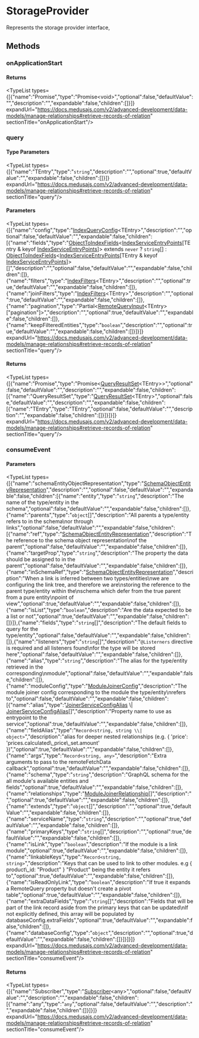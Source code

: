 
# StorageProvider

Represents the storage provider interface,

## Methods

### onApplicationStart

#### Returns

<TypeList types={[{"name":"Promise","type":"Promise&#60;void&#62;","optional":false,"defaultValue":"","description":"","expandable":false,"children":[]}]} expandUrl="https://docs.medusajs.com/v2/advanced-development/data-models/manage-relationships#retrieve-records-of-relation" sectionTitle="onApplicationStart"/>

### query

#### Type Parameters

<TypeList types={[{"name":"TEntry","type":"`string`","description":"","optional":true,"defaultValue":"","expandable":false,"children":[]}]} expandUrl="https://docs.medusajs.com/v2/advanced-development/data-models/manage-relationships#retrieve-records-of-relation" sectionTitle="query"/>

#### Parameters

<TypeList types={[{"name":"config","type":"[IndexQueryConfig](../../types/types.IndexTypes.IndexQueryConfig/page.mdx)&#60;TEntry&#62;","description":"","optional":false,"defaultValue":"","expandable":false,"children":[{"name":"fields","type":"[ObjectToIndexFields](../../types/types.IndexTypes.ObjectToIndexFields/page.mdx)&#60;[IndexServiceEntryPoints](../types.IndexTypes.IndexServiceEntryPoints/page.mdx)[TEntry & keyof [IndexServiceEntryPoints](../types.IndexTypes.IndexServiceEntryPoints/page.mdx)]&#62; extends `never` ? `string`[] : [ObjectToIndexFields](../../types/types.IndexTypes.ObjectToIndexFields/page.mdx)&#60;[IndexServiceEntryPoints](../types.IndexTypes.IndexServiceEntryPoints/page.mdx)[TEntry & keyof [IndexServiceEntryPoints](../types.IndexTypes.IndexServiceEntryPoints/page.mdx)]&#62;[]","description":"","optional":false,"defaultValue":"","expandable":false,"children":[]},{"name":"filters","type":"[IndexFilters](../../types/types.IndexTypes.IndexFilters/page.mdx)&#60;TEntry&#62;","description":"","optional":true,"defaultValue":"","expandable":false,"children":[]},{"name":"joinFilters","type":"[IndexFilters](../../types/types.IndexTypes.IndexFilters/page.mdx)&#60;TEntry&#62;","description":"","optional":true,"defaultValue":"","expandable":false,"children":[]},{"name":"pagination","type":"Partial&#60;[RemoteQueryInput](../../../ModulesSdkTypes/types/types.ModulesSdkTypes.RemoteQueryInput/page.mdx)&#60;TEntry&#62;[\"pagination\"]&#62;","description":"","optional":true,"defaultValue":"","expandable":false,"children":[]},{"name":"keepFilteredEntities","type":"`boolean`","description":"","optional":true,"defaultValue":"","expandable":false,"children":[]}]}]} expandUrl="https://docs.medusajs.com/v2/advanced-development/data-models/manage-relationships#retrieve-records-of-relation" sectionTitle="query"/>

#### Returns

<TypeList types={[{"name":"Promise","type":"Promise&#60;[QueryResultSet](../../types/types.IndexTypes.QueryResultSet/page.mdx)&#60;TEntry&#62;&#62;","optional":false,"defaultValue":"","description":"","expandable":false,"children":[{"name":"QueryResultSet","type":"[QueryResultSet](../../types/types.IndexTypes.QueryResultSet/page.mdx)&#60;TEntry&#62;","optional":false,"defaultValue":"","description":"","expandable":false,"children":[{"name":"TEntry","type":"TEntry","optional":false,"defaultValue":"","description":"","expandable":false,"children":[]}]}]}]} expandUrl="https://docs.medusajs.com/v2/advanced-development/data-models/manage-relationships#retrieve-records-of-relation" sectionTitle="query"/>

### consumeEvent

#### Parameters

<TypeList types={[{"name":"schemaEntityObjectRepresentation","type":"[SchemaObjectEntityRepresentation](../../types/types.IndexTypes.SchemaObjectEntityRepresentation/page.mdx)","description":"","optional":false,"defaultValue":"","expandable":false,"children":[{"name":"entity","type":"`string`","description":"The name of the type/entity in the schema","optional":false,"defaultValue":"","expandable":false,"children":[]},{"name":"parents","type":"`object`[]","description":"All parents a type/entity refers to in the schema\nor through links","optional":false,"defaultValue":"","expandable":false,"children":[{"name":"ref","type":"[SchemaObjectEntityRepresentation](../../types/types.IndexTypes.SchemaObjectEntityRepresentation/page.mdx)","description":"The reference to the schema object representation\nof the parent","optional":false,"defaultValue":"","expandable":false,"children":[]},{"name":"targetProp","type":"`string`","description":"The property the data should be assigned to in the parent","optional":false,"defaultValue":"","expandable":false,"children":[]},{"name":"inSchemaRef","type":"[SchemaObjectEntityRepresentation](../../types/types.IndexTypes.SchemaObjectEntityRepresentation/page.mdx)","description":"When a link is inferred between two types/entities\nwe are configuring the link tree, and therefore we are\nstoring the reference to the parent type/entity within the\nschema which defer from the true parent from a pure entity\npoint of view","optional":true,"defaultValue":"","expandable":false,"children":[]},{"name":"isList","type":"`boolean`","description":"Are the data expected to be a list or not","optional":true,"defaultValue":"","expandable":false,"children":[]}]},{"name":"fields","type":"`string`[]","description":"The default fields to query for the type/entity","optional":false,"defaultValue":"","expandable":false,"children":[]},{"name":"listeners","type":"`string`[]","description":"`@Listerners` directive is required and all listeners found\nfor the type will be stored here","optional":false,"defaultValue":"","expandable":false,"children":[]},{"name":"alias","type":"`string`","description":"The alias for the type/entity retrieved in the corresponding\nmodule","optional":false,"defaultValue":"","expandable":false,"children":[]},{"name":"moduleConfig","type":"[ModuleJoinerConfig](../../../ModulesSdkTypes/types/types.ModulesSdkTypes.ModuleJoinerConfig/page.mdx)","description":"The module joiner config corresponding to the module the type/entity\nrefers to","optional":false,"defaultValue":"","expandable":false,"children":[{"name":"alias","type":"[JoinerServiceConfigAlias](../../../interfaces/types.JoinerServiceConfigAlias/page.mdx) \\| [JoinerServiceConfigAlias](../../../interfaces/types.JoinerServiceConfigAlias/page.mdx)[]","description":"Property name to use as entrypoint to the service","optional":true,"defaultValue":"","expandable":false,"children":[]},{"name":"fieldAlias","type":"`Record<string, string \\| object>`","description":"alias for deeper nested relationships (e.g. &#123; 'price': 'prices.calculated\\_price\\_set.amount' &#125;)","optional":true,"defaultValue":"","expandable":false,"children":[]},{"name":"args","type":"`Record<string, any>`","description":"Extra arguments to pass to the remoteFetchData callback","optional":true,"defaultValue":"","expandable":false,"children":[]},{"name":"schema","type":"`string`","description":"GraphQL schema for the all module's available entities and fields","optional":true,"defaultValue":"","expandable":false,"children":[]},{"name":"relationships","type":"[ModuleJoinerRelationship](../../../ModulesSdkTypes/types/types.ModulesSdkTypes.ModuleJoinerRelationship/page.mdx)[]","description":"","optional":true,"defaultValue":"","expandable":false,"children":[]},{"name":"extends","type":"`object`[]","description":"","optional":true,"defaultValue":"","expandable":false,"children":[]},{"name":"serviceName","type":"`string`","description":"","optional":true,"defaultValue":"","expandable":false,"children":[]},{"name":"primaryKeys","type":"`string`[]","description":"","optional":true,"defaultValue":"","expandable":false,"children":[]},{"name":"isLink","type":"`boolean`","description":"If the module is a link module","optional":true,"defaultValue":"","expandable":false,"children":[]},{"name":"linkableKeys","type":"`Record<string, string>`","description":"Keys that can be used to link to other modules. e.g &#123; product\\_id: \"Product\" &#125; \"Product\" being the entity it refers to","optional":true,"defaultValue":"","expandable":false,"children":[]},{"name":"isReadOnlyLink","type":"`boolean`","description":"If true it expands a RemoteQuery property but doesn't create a pivot table","optional":true,"defaultValue":"","expandable":false,"children":[]},{"name":"extraDataFields","type":"`string`[]","description":"Fields that will be part of the link record aside from the primary keys that can be updated\nIf not explicitly defined, this array will be populated by databaseConfig.extraFields","optional":true,"defaultValue":"","expandable":false,"children":[]},{"name":"databaseConfig","type":"`object`","description":"","optional":true,"defaultValue":"","expandable":false,"children":[]}]}]}]} expandUrl="https://docs.medusajs.com/v2/advanced-development/data-models/manage-relationships#retrieve-records-of-relation" sectionTitle="consumeEvent"/>

#### Returns

<TypeList types={[{"name":"Subscriber","type":"[Subscriber](../../../EventBusTypes/types/types.EventBusTypes.Subscriber/page.mdx)&#60;any&#62;","optional":false,"defaultValue":"","description":"","expandable":false,"children":[{"name":"any","type":"`any`","optional":false,"defaultValue":"","description":"","expandable":false,"children":[]}]}]} expandUrl="https://docs.medusajs.com/v2/advanced-development/data-models/manage-relationships#retrieve-records-of-relation" sectionTitle="consumeEvent"/>

